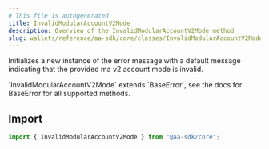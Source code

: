 ```yaml
---
# This file is autogenerated
title: InvalidModularAccountV2Mode
description: Overview of the InvalidModularAccountV2Mode method
slug: wallets/reference/aa-sdk/core/classes/InvalidModularAccountV2Mode/constructor
---
```


Initializes a new instance of the error message with a default message indicating that the provided ma v2 account mode is invalid.

<Note>
  `InvalidModularAccountV2Mode` extends `BaseError`, see the docs for BaseError
  for all supported methods.
</Note>

## Import

```ts
import { InvalidModularAccountV2Mode } from "@aa-sdk/core";
```

